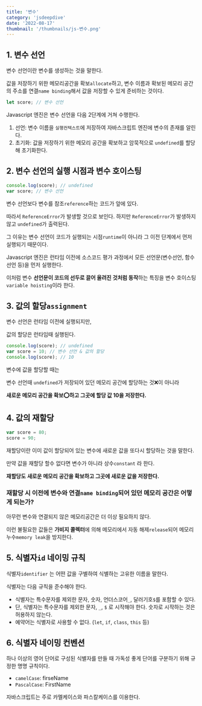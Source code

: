 ```yaml
---
title: '변수'
category: 'jsdeepdive'
date: '2022-08-17'
thumbnail: '/thumbnails/js-변수.png'
---
```


## 1. 변수 선언

변수 선언이란 변수를 생성하는 것을 말한다.

값을 저장하기 위한 메모리공간을 확보`allocate`하고, 변수 이름과 확보된 메모리 공간의 주소를 연결`name binding`해서 값을 저장할 수 있게 준비하는 것이다.

```js
let score; // 변수 선언
```

Javascript 엔진은 변수 선언을 다음 2단계에 거쳐 수행한다.

1. 선언: 변수 이름을 `실행컨텍스트`에 저장하여 자바스크립트 엔진에 변수의 존재를 알린다.
2. 초기화: 값을 저장하기 위한 메모리 공간을 확보하고 암묵적으로 `undefined`를 할당해 초기화한다.

## 2. 변수 선언의 실행 시점과 변수 호이스팅

```js
console.log(score); // undefined
var score; // 변수 선언
```

변수 선언보다 변수를 참조`reference`하는 코드가 앞에 있다.

따라서 `ReferenceError`가 발생할 것으로 보인다. 하지만 `ReferenceError`가 발생하지 않고 `undefined`가 출력된다.

그 이유는 변수 선언이 코드가 실행되는 시점`runtime`이 아니라 그 이전 단계에서 먼저 실행되기 때문이다.

Javascript 엔진은 런타임 이전에 소스코드 평가 과정에서 모든 선언문(변수선언, 함수선언 등)을 먼저 실행한다.

이처럼 변수 **선언문이 코드의 선두로 끌어 올려진 것처럼 동작**하는 특징을 변수 호이스팅`variable hoisting`이라 한다.

## 3. 값의 할당`assignment`

변수 선언은 런타임 이전에 실행되지만,

값의 할당은 런타임때 실행된다.

```js
console.log(score); // undefined
var score = 10; // 변수 선언 & 값의 할당
console.log(score); // 10
```

변수에 값을 할당할 때는

변수 선언때 `undefined`가 저장되어 있던 메모리 공간에 할당하는 것❌이 아니라

**새로운 메모리 공간을 확보⭕️하고 그곳에 할당 값 10을 저장한다.**

## 4. 값의 재할당

```js
var score = 80;
score = 90;
```

재할당이란 이미 값이 할당되어 있는 변수에 새로운 값을 또다시 할당하는 것을 말한다.

만약 값을 재할당 할수 없다면 변수가 아니라 상수`constant` 라 한다.

**재할당도** **새로운 메모리 공간을 확보하고 그곳에 새로운 값을 저장한다.**

### 재할당 시 이전에 변수와 연결`name binding`되어 있던 메모리 공간은 어떻게 되는가?

아무런 변수와 연결되지 않은 메모리공간은 더 이상 필요하지 않다.

이런 불필요한 값들은 **가비지 콜렉터**에 의해 메모리에서 자동 해제`release`되어 메모리 누수`memory leak`을 방지한다.

## 5. 식별자`id` 네이밍 규칙

식별자`identifier` 는 어떤 값을 구별하여 식별하는 고유한 이름을 말한다.

식별자는 다음 규칙을 준수해야 한다.

- 식별자는 특수문자를 제외한 문자, 숫자, 언더스코어`_`, 달러기호`$`를 포함할 수 있다.
- 단, 식별자는 특수문자를 제외한 문자, `_`, `$` 로 시작해야 한다. 숫자로 시작하는 것은 허용하지 않는다.
- 예약어는 식별자로 사용할 수 없다. (`let`, `if`, `class`, `this` 등)

## 6. 식별자 네이밍 컨벤션

하나 이상의 영어 단어로 구성된 식별자를 만들 때 가독성 좋게 단어를 구분하기 위해 규정한 명명 규칙이다.

- `camelCase`: firseName
- `PascalCase`: FirstName

자바스크립트는 주로 카멜케이스와 파스칼케이스를 이용한다.
